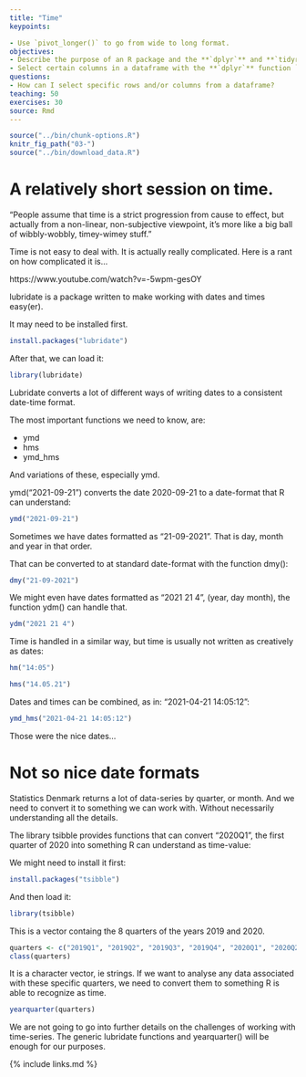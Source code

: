 ```yaml
---
title: "Time"
keypoints:

- Use `pivot_longer()` to go from wide to long format.
objectives:
- Describe the purpose of an R package and the **`dplyr`** and **`tidyr`** packages.
- Select certain columns in a dataframe with the **`dplyr`** function `select`.
questions:
- How can I select specific rows and/or columns from a dataframe?
teaching: 50
exercises: 30
source: Rmd
---
```



```r
source("../bin/chunk-options.R")
knitr_fig_path("03-")
source("../bin/download_data.R")
```


# A relatively short session on time.


“People assume that time is a strict progression from cause to effect, but actually from a non-linear, non-subjective viewpoint, it's more like a big ball of wibbly-wobbly, timey-wimey stuff.”

Time is not easy to deal with. It is actually really complicated. Here is a rant 
on how complicated it is...

https://www.youtube.com/watch?v=-5wpm-gesOY


lubridate is a package written to make working with dates and times easy(er).

It may need to be installed first.

```r
install.packages("lubridate")
```


After that, we can load it:
```r
library(lubridate)

```

Lubridate converts a lot of different ways of writing dates to a consistent 
date-time format.

The most important functions we need to know, are:

* ymd
* hms
* ymd_hms

And variations of these, especially ymd.

ymd("2021-09-21") converts the date 2020-09-21 to a date-format that R can 
understand:

```r
ymd("2021-09-21")
```


Sometimes we have dates formatted as "21-09-2021". That is day, month and year
in that order.

That can be converted to at standard date-format with the function dmy():
```r
dmy("21-09-2021")
```
We might even have dates formatted as "2021 21 4", (year, day month), the
function ydm() can handle that.
```r
ydm("2021 21 4")
```

Time is handled in a similar way, but time is usually not written as creatively
as dates:


```r
hm("14:05")
```
```r
hms("14.05.21")
```

Dates and times can be combined, as in: "2021-04-21 14:05:12":
```r
ymd_hms("2021-04-21 14:05:12")
```
Those were the nice dates...

# Not so nice date formats
Statistics Denmark returns a
lot of data-series by quarter, or month. And we need to convert it to something 
we can work with. Without necessarily understanding all the details.

The library tsibble provides functions that can convert "2020Q1", the first 
quarter of 2020 into something R can understand as time-value:

We might need to install it first:
```r
install.packages("tsibble")
```

And then load it:
```r
library(tsibble)
```

This is a vector containg the 8 quarters of the years 2019 and 2020.

```r
quarters <- c("2019Q1", "2019Q2", "2019Q3", "2019Q4", "2020Q1", "2020Q2", "2020Q3", "2020Q4")
class(quarters)
```
It is a character vector, ie strings. If we want to analyse any data 
associated with these specific quarters, we need to convert them to something 
R is able to recognize as time.

```r
yearquarter(quarters)
```
We are not going to go into further details on the challenges of working with
time-series. The generic lubridate functions and yearquarter() will be enough for
our purposes.


{% include links.md %}
